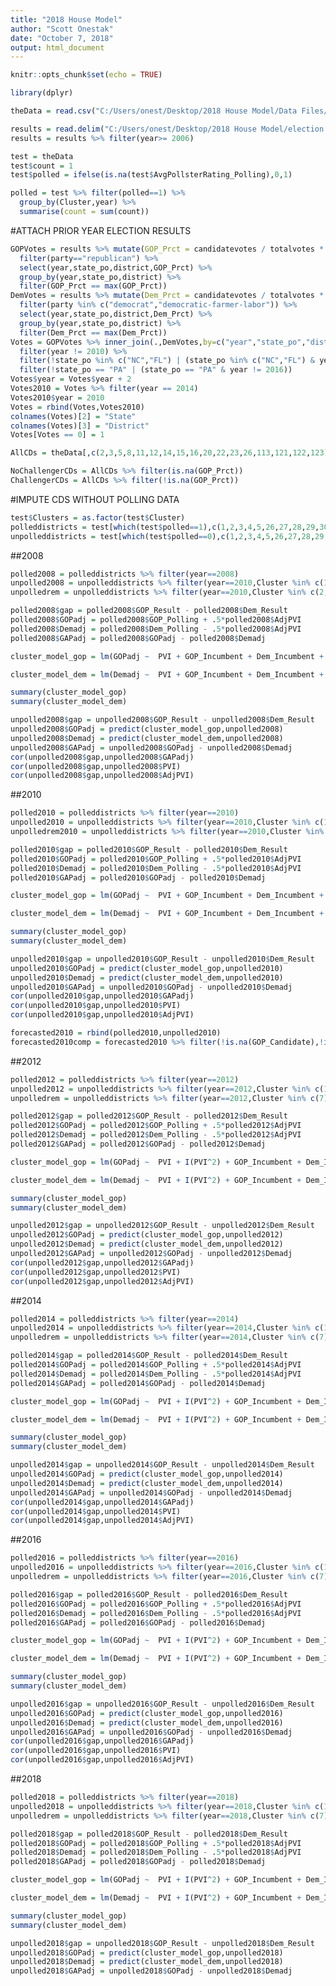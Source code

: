 ---
title: "2018 House Model"
author: "Scott Onestak"
date: "October 7, 2018"
output: html_document
---

```{r setup, include=FALSE}
knitr::opts_chunk$set(echo = TRUE)
```

```{r packages}
library(dplyr)
```

```{r read in data file}
theData = read.csv("C:/Users/onest/Desktop/2018 House Model/Data Files/Dataset20181002.csv")

results = read.delim("C:/Users/onest/Desktop/2018 House Model/election data files/1976-2016-house.tab")
results = results %>% filter(year>= 2006)
```


```{r districts polled by cluster}
test = theData
test$count = 1
test$polled = ifelse(is.na(test$AvgPollsterRating_Polling),0,1)

polled = test %>% filter(polled==1) %>%
  group_by(Cluster,year) %>%
  summarise(count = sum(count))

```

#ATTACH PRIOR YEAR ELECTION RESULTS
```{r election results}
GOPVotes = results %>% mutate(GOP_Prct = candidatevotes / totalvotes * 100) %>% 
  filter(party=="republican") %>%
  select(year,state_po,district,GOP_Prct) %>%
  group_by(year,state_po,district) %>%
  filter(GOP_Prct == max(GOP_Prct))
DemVotes = results %>% mutate(Dem_Prct = candidatevotes / totalvotes * 100) %>% 
  filter(party %in% c("democrat","democratic-farmer-labor")) %>%
  select(year,state_po,district,Dem_Prct) %>%
  group_by(year,state_po,district) %>%
  filter(Dem_Prct == max(Dem_Prct))
Votes = GOPVotes %>% inner_join(.,DemVotes,by=c("year","state_po","district")) %>% 
  filter(year != 2010) %>% 
  filter(!state_po %in% c("NC","FL") | (state_po %in% c("NC","FL") & year != 2014)) %>%
  filter(!state_po == "PA" | (state_po == "PA" & year != 2016))
Votes$year = Votes$year + 2
Votes2010 = Votes %>% filter(year == 2014)
Votes2010$year = 2010
Votes = rbind(Votes,Votes2010)
colnames(Votes)[2] = "State"
colnames(Votes)[3] = "District"
Votes[Votes == 0] = 1

AllCDs = theData[,c(2,3,5,8,11,12,14,15,16,20,22,23,26,113,121,122,123)] %>% left_join(.,Votes,by=c("State","District","year"))

NoChallengerCDs = AllCDs %>% filter(is.na(GOP_Prct))
ChallengerCDs = AllCDs %>% filter(!is.na(GOP_Prct))
```

#IMPUTE CDS WITHOUT POLLING DATA
```{r impute missing CD polling}
test$Clusters = as.factor(test$Cluster)
polleddistricts = test[which(test$polled==1),c(1,2,3,4,5,26,27,28,29,30,31,32,113,114,120,121,122,123,124,125,135)]
unpolleddistricts = test[which(test$polled==0),c(1,2,3,4,5,26,27,28,29,30,31,32,113,114,120,121,122,123,124,125,135)]
```

##2008
```{r 2008 regress}
polled2008 = polleddistricts %>% filter(year==2008)
unpolled2008 = unpolleddistricts %>% filter(year==2010,Cluster %in% c(1,3,4,5,6))
unpolledrem = unpolleddistricts %>% filter(year==2010,Cluster %in% c(2,7))

polled2008$gap = polled2008$GOP_Result - polled2008$Dem_Result
polled2008$GOPadj = polled2008$GOP_Polling + .5*polled2008$AdjPVI
polled2008$Demadj = polled2008$Dem_Polling - .5*polled2008$AdjPVI
polled2008$GAPadj = polled2008$GOPadj - polled2008$Demadj

cluster_model_gop = lm(GOPadj ~  PVI + GOP_Incumbent + Dem_Incumbent + Clusters,weights = I(AvgPollsterRating_Polling),data=polled2008)

cluster_model_dem = lm(Demadj ~  PVI + GOP_Incumbent + Dem_Incumbent + Clusters,weights = I(AvgPollsterRating_Polling),data=polled2008)

summary(cluster_model_gop)
summary(cluster_model_dem)

unpolled2008$gap = unpolled2008$GOP_Result - unpolled2008$Dem_Result
unpolled2008$GOPadj = predict(cluster_model_gop,unpolled2008)
unpolled2008$Demadj = predict(cluster_model_dem,unpolled2008)
unpolled2008$GAPadj = unpolled2008$GOPadj - unpolled2008$Demadj
cor(unpolled2008$gap,unpolled2008$GAPadj)
cor(unpolled2008$gap,unpolled2008$PVI)
cor(unpolled2008$gap,unpolled2008$AdjPVI)
```

##2010
```{r 2010 regress}
polled2010 = polleddistricts %>% filter(year==2010)
unpolled2010 = unpolleddistricts %>% filter(year==2010,Cluster %in% c(1,3,4,5,6,7))
unpolledrem2010 = unpolleddistricts %>% filter(year==2010,Cluster %in% c(7))

polled2010$gap = polled2010$GOP_Result - polled2010$Dem_Result
polled2010$GOPadj = polled2010$GOP_Polling + .5*polled2010$AdjPVI
polled2010$Demadj = polled2010$Dem_Polling - .5*polled2010$AdjPVI
polled2010$GAPadj = polled2010$GOPadj - polled2010$Demadj

cluster_model_gop = lm(GOPadj ~  PVI + GOP_Incumbent + Dem_Incumbent + Clusters,weights = I(AvgPollsterRating_Polling^2),data=polled2010)

cluster_model_dem = lm(Demadj ~  PVI + GOP_Incumbent + Dem_Incumbent + Clusters,weights = I(AvgPollsterRating_Polling^2),data=polled2010)

summary(cluster_model_gop)
summary(cluster_model_dem)

unpolled2010$gap = unpolled2010$GOP_Result - unpolled2010$Dem_Result
unpolled2010$GOPadj = predict(cluster_model_gop,unpolled2010)
unpolled2010$Demadj = predict(cluster_model_dem,unpolled2010)
unpolled2010$GAPadj = unpolled2010$GOPadj - unpolled2010$Demadj
cor(unpolled2010$gap,unpolled2010$GAPadj)
cor(unpolled2010$gap,unpolled2010$PVI)
cor(unpolled2010$gap,unpolled2010$AdjPVI)

forecasted2010 = rbind(polled2010,unpolled2010)
forecasted2010comp = forecasted2010 %>% filter(!is.na(GOP_Candidate),!is.na(Dem_Candidate))
```

##2012
```{r 2012 regress}
polled2012 = polleddistricts %>% filter(year==2012)
unpolled2012 = unpolleddistricts %>% filter(year==2012,Cluster %in% c(1,3,4,5,6,7))
unpolledrem = unpolleddistricts %>% filter(year==2012,Cluster %in% c(7))

polled2012$gap = polled2012$GOP_Result - polled2012$Dem_Result
polled2012$GOPadj = polled2012$GOP_Polling + .5*polled2012$AdjPVI
polled2012$Demadj = polled2012$Dem_Polling - .5*polled2012$AdjPVI
polled2012$GAPadj = polled2012$GOPadj - polled2012$Demadj

cluster_model_gop = lm(GOPadj ~  PVI + I(PVI^2) + GOP_Incumbent + Dem_Incumbent + Clusters,weights = I(.5*AvgPollsterRating_Polling^2),data=polled2012)

cluster_model_dem = lm(Demadj ~  PVI + I(PVI^2) + GOP_Incumbent + Dem_Incumbent + Clusters,weights = I(.5*AvgPollsterRating_Polling^2),data=polled2012)

summary(cluster_model_gop)
summary(cluster_model_dem)

unpolled2012$gap = unpolled2012$GOP_Result - unpolled2012$Dem_Result
unpolled2012$GOPadj = predict(cluster_model_gop,unpolled2012)
unpolled2012$Demadj = predict(cluster_model_dem,unpolled2012)
unpolled2012$GAPadj = unpolled2012$GOPadj - unpolled2012$Demadj
cor(unpolled2012$gap,unpolled2012$GAPadj)
cor(unpolled2012$gap,unpolled2012$PVI)
cor(unpolled2012$gap,unpolled2012$AdjPVI)
```

##2014
```{r 2014 regress}
polled2014 = polleddistricts %>% filter(year==2014)
unpolled2014 = unpolleddistricts %>% filter(year==2014,Cluster %in% c(1,3,4,5,6,7))
unpolledrem = unpolleddistricts %>% filter(year==2014,Cluster %in% c(7))

polled2014$gap = polled2014$GOP_Result - polled2014$Dem_Result
polled2014$GOPadj = polled2014$GOP_Polling + .5*polled2014$AdjPVI
polled2014$Demadj = polled2014$Dem_Polling - .5*polled2014$AdjPVI
polled2014$GAPadj = polled2014$GOPadj - polled2014$Demadj

cluster_model_gop = lm(GOPadj ~  PVI + I(PVI^2) + GOP_Incumbent + Dem_Incumbent + Clusters,weights = I(.5*AvgPollsterRating_Polling^2),data=polled2014)

cluster_model_dem = lm(Demadj ~  PVI + I(PVI^2) + GOP_Incumbent + Dem_Incumbent + Clusters,weights = I(.5*AvgPollsterRating_Polling^2),data=polled2014)

summary(cluster_model_gop)
summary(cluster_model_dem)

unpolled2014$gap = unpolled2014$GOP_Result - unpolled2014$Dem_Result
unpolled2014$GOPadj = predict(cluster_model_gop,unpolled2014)
unpolled2014$Demadj = predict(cluster_model_dem,unpolled2014)
unpolled2014$GAPadj = unpolled2014$GOPadj - unpolled2014$Demadj
cor(unpolled2014$gap,unpolled2014$GAPadj)
cor(unpolled2014$gap,unpolled2014$PVI)
cor(unpolled2014$gap,unpolled2014$AdjPVI)
```

##2016
```{r 2016 regress}
polled2016 = polleddistricts %>% filter(year==2016)
unpolled2016 = unpolleddistricts %>% filter(year==2016,Cluster %in% c(1,3,4,5,6,7))
unpolledrem = unpolleddistricts %>% filter(year==2016,Cluster %in% c(7))

polled2016$gap = polled2016$GOP_Result - polled2016$Dem_Result
polled2016$GOPadj = polled2016$GOP_Polling + .5*polled2016$AdjPVI
polled2016$Demadj = polled2016$Dem_Polling - .5*polled2016$AdjPVI
polled2016$GAPadj = polled2016$GOPadj - polled2016$Demadj

cluster_model_gop = lm(GOPadj ~  PVI + I(PVI^2) + GOP_Incumbent + Dem_Incumbent + Clusters,weights = I(.5*AvgPollsterRating_Polling^2),data=polled2016)

cluster_model_dem = lm(Demadj ~  PVI + I(PVI^2) + GOP_Incumbent + Dem_Incumbent + Clusters,weights = I(.5*AvgPollsterRating_Polling^2),data=polled2016)

summary(cluster_model_gop)
summary(cluster_model_dem)

unpolled2016$gap = unpolled2016$GOP_Result - unpolled2016$Dem_Result
unpolled2016$GOPadj = predict(cluster_model_gop,unpolled2016)
unpolled2016$Demadj = predict(cluster_model_dem,unpolled2016)
unpolled2016$GAPadj = unpolled2016$GOPadj - unpolled2016$Demadj
cor(unpolled2016$gap,unpolled2016$GAPadj)
cor(unpolled2016$gap,unpolled2016$PVI)
cor(unpolled2016$gap,unpolled2016$AdjPVI)
```

##2018
```{r 2018 regress}
polled2018 = polleddistricts %>% filter(year==2018)
unpolled2018 = unpolleddistricts %>% filter(year==2018,Cluster %in% c(1,3,4,5,6,7))
unpolledrem = unpolleddistricts %>% filter(year==2018,Cluster %in% c(7))

polled2018$gap = polled2018$GOP_Result - polled2018$Dem_Result
polled2018$GOPadj = polled2018$GOP_Polling + .5*polled2018$AdjPVI
polled2018$Demadj = polled2018$Dem_Polling - .5*polled2018$AdjPVI
polled2018$GAPadj = polled2018$GOPadj - polled2018$Demadj

cluster_model_gop = lm(GOPadj ~  PVI + I(PVI^2) + GOP_Incumbent + Dem_Incumbent + Clusters,weights = I(.5*AvgPollsterRating_Polling^2),data=polled2018)

cluster_model_dem = lm(Demadj ~  PVI + I(PVI^2) + GOP_Incumbent + Dem_Incumbent + Clusters,weights = I(.5*AvgPollsterRating_Polling^2),data=polled2018)

summary(cluster_model_gop)
summary(cluster_model_dem)

unpolled2018$gap = unpolled2018$GOP_Result - unpolled2018$Dem_Result
unpolled2018$GOPadj = predict(cluster_model_gop,unpolled2018)
unpolled2018$Demadj = predict(cluster_model_dem,unpolled2018)
unpolled2018$GAPadj = unpolled2018$GOPadj - unpolled2018$Demadj
```

